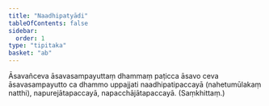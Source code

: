 ```yaml
---
title: "Naadhipatyādi"
tableOfContents: false
sidebar:
  order: 1
type: "tipitaka"
basket: "ab"
---
```



<DynamicBreadcrumb />

<Division number="119">

<Paragraph number="1291">
Āsavañceva āsavasampayuttaṃ dhammaṃ paṭicca āsavo ceva āsavasampayutto ca dhammo uppajjati naadhipatipaccayā (nahetumūlakaṃ natthi), napurejātapaccayā, napacchājātapaccayā. (Saṃkhittaṃ.)
</Paragraph>
</Division>